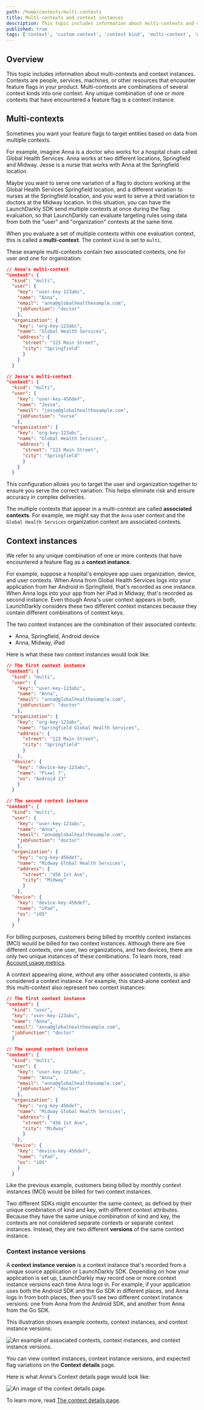 ```yaml
---
path: /home/contexts/multi-contexts
title: Multi-contexts and context instances
description: This topic includes information about multi-contexts and context instances. Contexts are people, services, machines, or other resources that encounter feature flags in your product.
published: true
tags: ['context', 'custom context', 'context kind', 'multi-context', 'user']
---
```


## Overview

This topic includes information about multi-contexts and context instances. Contexts are people, services, machines, or other resources that encounter feature flags in your product. Multi-contexts are combinations of several context kinds into one context. Any unique combination of one or more contexts that have encountered a feature flag is a context instance.

## Multi-contexts

Sometimes you want your feature flags to target entities based on data from multiple contexts.

For example, imagine Anna is a doctor who works for a hospital chain called Global Health Services. Anna works at two different locations, Springfield and Midway. Jesse is a nurse that works with Anna at the Springfield location.

Maybe you want to serve one variation of a flag to doctors working at the Global Health Services Springfield location, and a different variation to nurses at the Springfield location, and you want to serve a third variation to doctors at the Midway location. In this situation, you can have the LaunchDarkly SDK send multiple contexts at once during the flag evaluation, so that LaunchDarkly can evaluate targeting rules using data from both the "user" and "organization" contexts at the same time. 

When you evaluate a set of multiple contexts within one evaluation context, this is called a **multi-context**. The context `kind` is set to `multi`.

These example multi-contexts contain two associated contexts, one for user and one for organization:

<CodeSample>
<CSTab label="Example multi-contexts">

```json
// Anna's multi-context
"context": {
  "kind": "multi",
  "user": {
    "key": "user-key-123abc",
    "name": "Anna",
    "email": "anna@globalhealthexample.com",
    "jobFunction": "doctor"
    },
  "organization": {
    "key": "org-key-123abc",
    "name": "Global Health Services",
    "address": {
      "street": "123 Main Street",
      "city": "Springfield"
      }
    }
  }

// Jesse's multi-context
"context": {
  "kind": "multi",
  "user": {
    "key": "user-key-456def",
    "name": "Jesse",
    "email": "jesse@globalhealthexample.com",
    "jobFunction": "nurse"
    },
  "organization": {
    "key": "org-key-123abc",
    "name": "Global Health Services",
    "address": {
      "street": "123 Main Street",
      "city": "Springfield"
      }
    }
  }
```

</CSTab>
</CodeSample>

This configuration allows you to target the user and organization together to ensure you serve the correct variation. This helps eliminate risk and ensure accuracy in complex deliveries.

The multiple contexts that appear in a multi-context are called **associated contexts**. For example, we might say that the `Anna` user context and the `Global Health Services` organization context are associated contexts.

## Context instances

We refer to any unique combination of one or more contexts that have encountered a feature flag as a **context instance**.

For example, suppose a hospital's employee app uses organization, device, and user contexts. When Anna from Global Health Services logs into your application from her Android in Springfield, that's recorded as one instance. When Anna logs into your app from her iPad in Midway, that's recorded as second instance. Even though Anna's user context appears in both, LaunchDarkly considers these two different context instances because they contain different combinations of context keys.

The two context instances are the combination of their associated contexts:

* Anna, Springfield, Android device
* Anna, Midway, iPad

Here is what these two context instances would look like:

<CodeSample>
<CSTab label="Two context instances">

```json
// The first context instance
"context": {
  "kind": "multi",
  "user": {
    "key": "user-key-123abc",
    "name": "Anna",
    "email": "anna@globalhealthexample.com",
    "jobFunction": "doctor"
    },
  "organization": {
    "key": "org-key-123abc",
    "name": "Springfield Global Health Services",
    "address": {
      "street": "123 Main Street",
      "city": "Springfield"
      }
    },
  "device": {
    "key": "device-key-123abc",
    "name": "Pixel 7",
    "os": "Android 13"
    }
  }

// The second context instance
"context": {
  "kind": "multi",
  "user": {
    "key": "user-key-123abc",
    "name": "Anna",
    "email": "anna@globalhealthexample.com",
    "jobFunction": "doctor"
    },
  "organization": {
    "key": "org-key-456def",
    "name": "Midway Global Health Services",
    "address": {
      "street": "456 1st Ave",
      "city": "Midway"
      }
    },
  "device": {
    "key": "device-key-456def",
    "name": "iPad",
    "os": "iOS"
    }
  }
```

</CSTab>
</CodeSample>

For billing purposes, customers being billed by monthly context instances (MCI) would be billed for two context instances. Although there are five different contexts, one user, two organizations, and two devices, there are only two unique instances of these combinations. To learn more, read [Account usage metrics](/home/billing/usage-metrics).

A context appearing alone, without any other associated contexts, is also considered a context instance. For example, this stand-alone context and this multi-context also represent two context instances:

<CodeSample>
<CSTab label="Two context instances">

```json
// The first context instance
"context": {
  "kind": "user",
  "key": "user-key-123abc",
  "name": "Anna",
  "email": "anna@globalhealthexample.com",
  "jobFunction": "doctor"
  }

// The second context instance
"context": {
  "kind": "multi",
  "user": {
    "key": "user-key-123abc",
    "name": "Anna",
    "email": "anna@globalhealthexample.com",
    "jobFunction": "doctor"
    },
  "organization": {
    "key": "org-key-456def",
    "name": "Midway Global Health Services",
    "address": {
      "street": "456 1st Ave",
      "city": "Midway"
      }
    },
  "device": {
    "key": "device-key-456def",
    "name": "iPad",
    "os": "iOS"
    }
  }
```

</CSTab>
</CodeSample>

Like the previous example, customers being billed by monthly context instances (MCI) would be billed for two context instances.

Two different SDKs might encounter the same context, as defined by their unique combination of kind and key, with different context attributes. Because they have the same unique combination of kind and key, the contexts are not considered separate contexts or separate context instances. Instead, they are two different **versions** of the same context instance.

### Context instance versions

A **context instance version** is a context instance that's recorded from a unique source application or LaunchDarkly SDK. Depending on how your application is set up, LaunchDarkly may record one or more context instance versions each time Anna logs in. For example, if your application uses both the Android SDK and the Go SDK in different places, and Anna logs in from both places, then you'll see two different context instance versions: one from Anna from the Android SDK, and another from Anna from the Go SDK.

This illustration shows example contexts, context instances, and context instance versions:

![An example of associated contexts, context instances, and context instance versions.](contexts-chart.png)

You can view context instances, context instance versions, and expected flag variations on the **Context details** page.

Here is what Anna's Context details page would look like:

![An image of the context details page.](context-details-anna-example-annotated.png)

To learn more, read [The context details page](/home/contexts/context-details).
